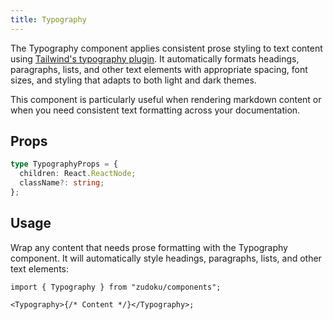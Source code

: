 ```yaml
---
title: Typography
---
```



The Typography component applies consistent prose styling to text content using [Tailwind's typography plugin](https://github.com/tailwindlabs/tailwindcss-typography). It automatically formats headings, paragraphs, lists, and other text elements with appropriate spacing, font sizes, and styling that adapts to both light and dark themes.

This component is particularly useful when rendering markdown content or when you need consistent text formatting across your documentation.

## Props

```ts
type TypographyProps = {
  children: React.ReactNode;
  className?: string;
};
```

## Usage

Wrap any content that needs prose formatting with the Typography component. It will automatically style headings, paragraphs, lists, and other text elements:

```tsx
import { Typography } from "zudoku/components";

<Typography>{/* Content */}</Typography>;
```
